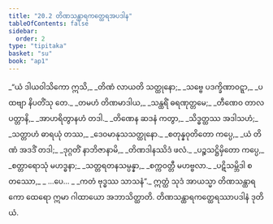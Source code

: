 ```yaml
---
title: "20.2 တိဏသန္ထာရကတ္ထေရအပဒါန"
tableOfContents: false
sidebar:
  order: 2
type: "tipitaka"
basket: "su"
book: "ap1"
---
```



<DynamicBreadcrumb />

<Division number="6" book="ap1" e="ch" v="20" p="220">

<Paragraph number="2673" type="verses" book="ap1">
_“ယံ ဒါယဝါသိကော ဣသိ,_  
_တိဏံ လာယတိ သတ္ထုနော;_  
_သဗ္ဗေ ပဒက္ခိဏာဝဋ္ဋာ,_  
_ပထဗျာ နိပတိံသု တေ._  

</Paragraph>

</Division>
<Division number="7" book="ap1" e="ch" v="20" p="220">

<Paragraph number="2674" type="verses" book="ap1">
_တမဟံ တိဏမာဒါယ,_  
_သန္ထရိံ ဓရဏုတ္တမေ;_  
_တီဏေဝ တာလပတ္တာနိ,_  
_အာဟရိတွာနဟံ တဒါ._  

</Paragraph>

</Division>
<Division number="8" book="ap1" e="ch" v="20" p="220">

<Paragraph number="2675" type="verses" book="ap1">
_တိဏေန ဆဒနံ ကတွာ,_  
_သိဒ္ဓတ္ထဿ အဒါသဟံ;_  
_သတ္တာဟံ ဓာရယုံ တဿ,_  
_ဒေဝမာနုသသတ္ထုနော._  

</Paragraph>

</Division>
<Division number="9" book="ap1" e="ch" v="20" p="220">

<Paragraph number="2676" type="verses" book="ap1">
_စတုန္နဝုတိတော ကပ္ပေ,_  
_ယံ တိဏံ အဒဒိံ တဒါ;_  
_ဒုဂ္ဂတိံ နာဘိဇာနာမိ,_  
_တိဏဒါနဿိဒံ ဖလံ._  

</Paragraph>

</Division>
<Division number="10" book="ap1" e="ch" v="20" p="221">

<Paragraph number="2677" type="verses" book="ap1">
_ပဉ္စသဋ္ဌိမှိတော ကပ္ပေ,_  
_စတ္တာရောသုံ မဟဒ္ဓနာ;_  
_သတ္တရတနသမ္ပန္နာ,_  
_စက္ကဝတ္တီ မဟဗ္ဗလာ._  

</Paragraph>

</Division>
<Division number="11" book="ap1" e="ch" v="20" p="221">

<Paragraph number="2678" type="verses" book="ap1">
_ပဋိသမ္ဘိဒါ စတဿော,_  
_ …ပေ… _  
_ကတံ ဗုဒ္ဓဿ သာသနံ”._  

</Paragraph>

<Paragraph number="2679" book="ap1">
ဣတ္ထံ သုဒံ အာယသ္မာ တိဏသန္ထာရကော ထေရော ဣမာ ဂါထာယော အဘာသိတ္ထာတိ.

</Paragraph>
</Division>

<Paragraph number="2680" type="center" book="ap1">
တိဏသန္ထာရကတ္ထေရဿာပဒါနံ ဒုတိယံ.
</Paragraph>